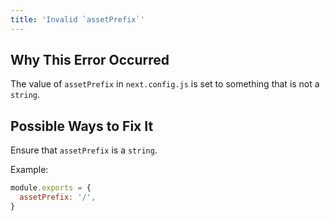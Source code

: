 ```yaml
---
title: 'Invalid `assetPrefix`'
---
```


## Why This Error Occurred

The value of `assetPrefix` in `next.config.js` is set to something that is not a `string`.

## Possible Ways to Fix It

Ensure that `assetPrefix` is a `string`.

Example:

```js filename="next.config.js"
module.exports = {
  assetPrefix: '/',
}
```
